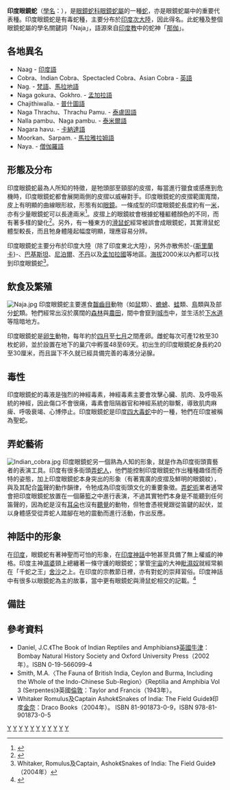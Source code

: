 {{Speciesbox 
| taxon = Naja naja
| image = Cobra hood.jpg
| status = NE
| status_system = 
| status_ref = 
| binomial_authority = ([[Linnaeus|Linnaeus]], 1758)
| range_map = India Naja-naja-distribution.svg
| range_map_width = 250px
| range_map_caption = 印度眼鏡蛇的分布
| synonyms = 
* ''Coluber naja'' <small>[[Carl_Linnaeus|Linnaeus]], 1758</small>
* ''Naja brasiliensis'' <small>[[Josephus_Nicolaus_Laurenti|Laurenti]], 1768</small>
* ''Naja fasciata'' <small>[[Josephus_Nicolaus_Laurenti|Laurenti]], 1768</small>
* ''Naja lutescens'' <small>[[Josephus_Nicolaus_Laurenti|Laurenti]], 1768</small>
* ''Naja maculata'' <small>[[Josephus_Nicolaus_Laurenti|Laurenti]], 1768</small>
* ''Naja non-naja'' <small>[[Josephus_Nicolaus_Laurenti|Laurenti]], 1768</small>
* ''Coluber caecus'' <small>[[Johann_Friedrich_Gmelin|Gmelin]], 1788</small>
* ''Coluber rufus'' <small>[[Johann_Friedrich_Gmelin|Gmelin]], 1788</small>
* ''Coluber Naja'' <small>Shaw & Nodder, 1791</small>
* ''Coluber Naja'' <small>Shaw & Nodder, 1794</small>
* ''Naja tripudians'' <small>[[Blasius_Merrem|Merrem]], 1820</small>
* ''Naja nigra'' <small>[[John_Edward_Gray|Gray]], 1830</small>
* ''Naja tripudians forma typica'' <small>[[George_Albert_Boulenger|Boulenger]], 1896</small>
* ''Naja tripudians var. caeca'' <small>[[George_Albert_Boulenger|Boulenger]], 1896</small>
* ''Naja naja naja'' <small>Smith, 1943</small>
* ''Naja naja gangetica'' <small>[[Paules_Edward_Pieris_Deraniyagala|Deraniyagala]], 1945</small>
* ''Naja naja lutescens'' <small>[[Paules_Edward_Pieris_Deraniyagala|Deraniyagala]], 1945</small>
* ''Naja naja madrasiensis'' <small>[[Paules_Edward_Pieris_Deraniyagala|Deraniyagala]], 1945</small>
* ''Naja naja indusi'' <small>[[Paules_Edward_Pieris_Deraniyagala|Deraniyagala]], 1960</small>
* ''Naja naja bombaya'' <small>[[Paules_Edward_Pieris_Deraniyagala|Deraniyagala]], 1961</small>
* ''Naja naja karachiensis'' <small>[[Paules_Edward_Pieris_Deraniyagala|Deraniyagala]], 1961</small>
* ''Naja naja ceylonicus'' <small>Chatman & Di Mari, 1974</small>
* ''Naja naja polyocellata'' <small>Mehrtens, 1987</small>
* ''Naja ceylonicus Osorio'' <small>E Castro & Vernon, 1989</small>
* ''Naja (Naja) naja'' — <small>Wallach, 2009</small>
| synonyms_ref = <ref name="eol"/><ref name=database>{{cite web|last=Uetz|first=P.|title=Naja naja|url=http://reptile-database.reptarium.cz/species?genus=Naja&species=naja&search_param=%28%28search%3D%27Naja+naja%27%29%29|work=The Reptile Database|accessdate=28 March 2014|archive-date=2016-03-04|archive-url=https://web.archive.org/web/20160304210753/http://reptile-database.reptarium.cz/species?genus=Naja&species=naja&search_param=((search%3D'Naja+naja'))|dead-url=no}}</ref> 
}}
'''印度眼鏡蛇'''（[[學名|學名]]：{{lang|la|''Naja naja''}}），是[[眼鏡蛇科|眼鏡蛇科]][[眼鏡蛇|眼鏡蛇屬]]的一種[[蛇|蛇]]，亦是眼鏡蛇屬中的重要代表種。印度眼鏡蛇是有毒蛇種，主要分布於[[印度次大陸|印度次大陸]]，因此得名。此蛇種及整個眼鏡蛇屬的學名關鍵詞「Naja」，語源來自[[印度教|印度教]]中的蛇神「[[那伽|那伽]]」。

== 各地異名 ==
* Naag - [[印度語|印度語]]
* Cobra、Indian Cobra、Spectacled Cobra、Asian Cobra - [[英語|英語]] 
* Nag. - [[梵語|梵語]]、[[馬拉地語|馬拉地語]]
* Naga gokura、Gokhro. - [[孟加拉語|孟加拉語]] 
* Chajithiwalla. - [[普什圖語|普什圖語]]
* Naga Thrachu、Thrachu Pamu. - [[泰盧固語|泰盧固語]]
* Nalla pambu、Naga pambu. - [[泰米爾語|泰米爾語]]
* Nagara havu. - [[卡納達語|卡納達語]]
* Moorkan、Sarpam. - [[馬拉雅拉姆語|馬拉雅拉姆語]]
* Naya. - [[僧伽羅語|僧伽羅語]]

== 形態及分布 ==
印度眼鏡蛇最為人所知的特徵，是牠頭部至頸部的皮摺，每當進行獵食或感應到危機時，印度眼鏡蛇都會展開兩側的皮摺以威嚇對手。印度眼鏡蛇的皮摺範圍寬闊，皮上有明顯的曲線眼形紋，形態有如[[眼鏡|眼鏡]]。一條成型的印度眼鏡蛇長度約有一[[米_(單位)|米]]，亦有少量眼鏡蛇可以長達兩米<ref>{{Cite web |url=http://www.wildlifeofpakistan.com/ReptilesofPakistan/cobra.htm |title=巴基斯坦的蛇類 |access-date=2008-03-28 |archive-date=2020-02-03 |archive-url=https://web.archive.org/web/20200203175427/http://wildlifeofpakistan.com/ReptilesofPakistan/cobra.htm |dead-url=no }}</ref>。皮摺上的眼鏡紋會根據蛇種軀體顏色的不同，而有著多樣的變化<ref>{{Cite web |url=http://biology.bangor.ac.uk/~bss166/Taxa/AsNaja.htm |title=亞洲系眼鏡蛇屬<!-- Bot generated title --> |accessdate=2008-03-28 |archive-date=2007-12-13 |archive-url=https://web.archive.org/web/20071213093656/http://biology.bangor.ac.uk/~bss166/Taxa/AsNaja.htm |dead-url=no }}</ref>。另外，有一種東方的[[滑鼠蛇|滑鼠蛇]]經常被誤會成眼鏡蛇，其實滑鼠蛇體型較長，而且牠身體隆起幅度明顯，理應容易分辨。

印度眼鏡蛇主要分布於印度大陸（除了印度東北大陸），另外亦散佈於-{[[斯里蘭卡|斯里蘭卡]]}-、[[巴基斯坦|巴基斯坦]]、[[尼泊爾|尼泊爾]]、[[不丹|不丹]]以及[[孟加拉國|孟加拉國]]等地區。[[海拔|海拔]]2000米以內都可以找到印度眼鏡蛇<ref>Whitaker, Romulus及Captain, Ashok《Snakes of India: The Field Guide》（2004年）</ref>。

== 飲食及繁殖 ==
[[File:Naja.jpg|thumb]]
印度眼鏡蛇主要進食[[齧齒目|齧齒目]]動物（如[[鼠|鼠]]類）、[[蟾蜍|蟾蜍]]、[[蛙|蛙]]類、[[鳥|鳥]]類與及部分[[蛇|蛇]]類。牠們經常出沒於廣闊的[[森林|森林]]與[[農田|農田]]，間中會竄到[[城市|城市]]中，並生活於[[下水道|下水道]]等陰暗地方。

印度眼鏡蛇是[[卵生|卵生]]動物，每年約於[[四月|四月]]至[[七月|七月]]之間產卵。雌蛇每次可產12枚至30枚蛇卵，並於設置在地下的巢穴中孵蛋48至69天。初出生的印度眼鏡蛇身長約20至30厘米，而且誕下不久就已經具備完善的毒液分泌腺。

== 毒性 ==
印度眼鏡蛇的毒液是強烈的神經毒素，神經毒素主要會攻擊心臟、肌肉、及呼吸系統的神經，因此傷口不會很痛，毒素會阻隔器官和神經系統的聯繫，導致肌肉麻痺、呼吸衰竭、心博停止。印度眼鏡蛇是印度[[四大毒蛇|四大毒蛇]]中的一種，牠們在印度被稱為聖蛇。

== 弄蛇藝術 ==
[[File:Indian_cobra.jpg|thumb]]
印度眼鏡蛇另一個熟為人知的形象，就是作為印度街頭賣藝者的表演工具。印度有很多街頭[[弄蛇人|弄蛇人]]，他們能控制印度眼鏡蛇作出種種趣怪而奇特的姿態，加上印度眼鏡蛇本身突出的形象（有著寬廣的皮摺及鮮明的眼鏡紋），與及其配合[[笛|笛]]聲的動作韻律，令牠成為印度街頭文化的重要象徵。[[弄蛇術|弄蛇術]]業者通常會把印度眼鏡蛇放置在一個藤籃之中進行表演，不過其實牠們本身是不能聽到任何笛聲的，因為蛇是沒有[[耳朵|耳朵]]也沒有[[聽覺|聽覺]]的動物，但牠會憑視覺跟從笛鍵的起伏，並以身體感受從弄蛇人踏腳在地的震動而進行活動，作出反應。

== 神話中的形象 ==
在[[印度|印度]]，眼鏡蛇有著神聖而可怕的形象，在[[印度神話|印度神話]]中牠甚至具備了無上權威的神格。印度主神[[濕婆|濕婆]]頸上總纏著一條守護的眼鏡蛇；掌管[[宇宙|宇宙]]的大神[[毗濕奴|毗濕奴]]就經常躺在「千蛇之王」[[舍沙|舍沙]]之上。在印度的宗教節日裡，亦有對蛇的崇拜習俗。印度神話中有很多以眼鏡蛇為主的故事，當中更有眼鏡蛇與滑鼠蛇相交的記載。<ref>{{Cite web |url=http://www.wildlifesos.com/rprotect/snakemyths.htm |title=蛇的神話 |accessdate=2008-03-28 |archive-date=2008-02-06 |archive-url=https://web.archive.org/web/20080206201840/http://www.wildlifesos.com/rprotect/snakemyths.htm |dead-url=no }}</ref>

== 備註 ==
{{Reflist}}

== 參考資料 ==
{{Commons|Naja naja}}
* Daniel, J.C.《The Book of Indian Reptiles and Amphibians》[[英國|英國]][[牛津|牛津]]：Bombay Natural History Society and Oxford University Press（2002年）。ISBN 0-19-566099-4
* Smith, M.A.〈The Fauna of British India, Ceylon and Burma, Including the Whole of the Indo-Chinese Sub-Region〉《Reptilia and Amphibia Vol 3 (Serpentes)》英國[[倫敦|倫敦]]：Taylor and Francis（1943年）。
* Whitaker Romulus及Captain Ashok《Snakes of India: The Field Guide》印度[[金奈|金奈]]：Draco Books（2004年）。 ISBN 81-901873-0-9，ISBN 978-81-901873-0-5
{{Taxonbar|from=Q192754}}

[[Category:眼鏡蛇屬|Y]]
[[Category:毒蛇|Y]]
[[Category:印度教神話|Y]]
[[Category:_1758年描述的爬行动物|Y]]
[[Category:_卡尔·林奈命名的生物分类|Y]]
[[Category:印度爬行动物|Y]]
[[Category:斯里蘭卡動物|Y]]
[[Category:巴基斯坦動物|Y]]
[[Category:尼泊爾動物|Y]]
[[Category:不丹動物|Y]]
[[Category:孟加拉國動物|Y]]